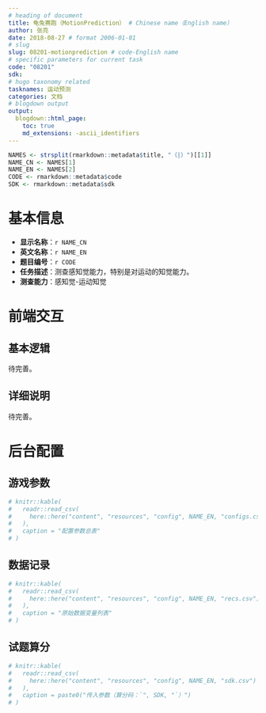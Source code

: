 ```yaml
---
# heading of document
title: 龟兔赛跑（MotionPrediction） # Chinese name（English name）
author: 张亮
date: 2018-08-27 # format 2006-01-01
# slug
slug: 08201-motionprediction # code-English name
# specific parameters for current task
code: "08201"
sdk:
# hugo taxonomy related
tasknames: 运动预测
categories: 文档
# blogdown output
output:
  blogdown::html_page:
    toc: true
    md_extensions: -ascii_identifiers
---
```


```r
NAMES <- strsplit(rmarkdown::metadata$title, "（|）")[[1]]
NAME_CN <- NAMES[1]
NAME_EN <- NAMES[2]
CODE <- rmarkdown::metadata$code
SDK <- rmarkdown::metadata$sdk
```

# 基本信息

* **显示名称**：`r NAME_CN`
* **英文名称**：`r NAME_EN`
* **题目编号**：`r CODE`
* **任务描述**：测查感知觉能力，特别是对运动的知觉能力。
* **测查能力**：感知觉-运动知觉

# 前端交互

## 基本逻辑

待完善。

## 详细说明

待完善。

# 后台配置

## 游戏参数

```r
# knitr::kable(
#   readr::read_csv(
#     here::here("content", "resources", "config", NAME_EN, "configs.csv")
#   ),
#   caption = "配置参数总表"
# )
```

## 数据记录

```r
# knitr::kable(
#   readr::read_csv(
#     here::here("content", "resources", "config", NAME_EN, "recs.csv")
#   ),
#   caption = "原始数据变量列表"
# )
```

## 试题算分

```r
# knitr::kable(
#   readr::read_csv(
#     here::here("content", "resources", "config", NAME_EN, "sdk.csv")
#   ),
#   caption = paste0("传入参数（算分码：`", SDK, "`）")
# )
```
